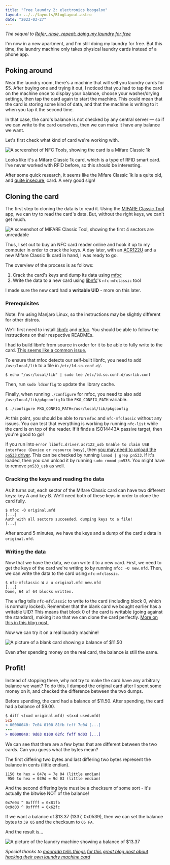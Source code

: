 ```yaml
---
title: "Free laundry 2: electronics boogaloo"
layout: ../../layouts/BlogLayout.astro
date: "2023-03-27"
---
```


_The sequel to [Refer, rinse, repeat: doing my laundry for free](/blog/laundry-refer)_

I'm now in a new apartment, and I'm still doing my laundry for free. But this time,
the laundry machine only takes physical laundry cards instead of a phone app.

## Poking around

Near the laundry room, there's a machine that will sell you laundry cards for \$5. After buying
one and trying it out, I noticed that you had to tap the card on the machine once to display your balance,
choose your washer/drying settings, then tap the card again to start the machine. This could mean that the
card is storing some kind of data, and that the machine is writing to it when you tap it the second time.

In that case, the card's balance is not checked by any central server — so if we can write to the card ourselves,
then we can make it have any balance we want.

Let's first check what kind of card we're working with.

![A screenshot of NFC Tools, showing the card is a Mifare Classic 1k](https://i.imgur.com/hl6e7rD.png)

Looks like it's a Mifare Classic 1k card, which is a type of RFID smart card. I've never worked with RFID before,
so this should be interesting.

After some quick research, it seems like the Mifare Classic 1k is a quite old, and
[quite insecure](https://en.wikipedia.org/wiki/MIFARE#MIFARE_Classic), card.
A very good sign!

## Cloning the card

The first step to cloning the data is to read it. Using the [MIFARE Classic Tool](https://play.google.com/store/apps/details?id=de.syss.MifareClassicTool&hl=en_US&gl=US)
app, we can try to read the card's data. But, without the right keys, we can't get much.

![A screenshot of MIFARE Classic Tool, showing the first 4 sectors are unreadable](https://i.imgur.com/xjGN5fX.png)

Thus, I set out to buy an NFC card reader online and hook it up to my computer in order to crack the keys. A day later,
with an [ACR122U](https://www.acs.com.hk/en/products/3/acr122u-usb-nfc-reader/) and a new Mifare Classic 1k card
in hand, I was ready to go.

The overview of the process is as follows:

1. Crack the card's keys and dump its data using [mfoc](https://github.com/nfc-tools/mfoc)
2. Write the data to a new card using [libnfc](https://github.com/nfc-tools/libnfc)'s `nfc-mfclassic` tool

I made sure the new card had a **writable UID** - more on this later.

### Prerequisites

Note: I'm using Manjaro Linux, so the instructions may be slightly different for other distros.

We'll first need to install [libnfc](https://github.com/nfc-tools/libnfc) and [mfoc](https://github.com/nfc-tools/mfoc).
You should be able to follow the instructions on their respective READMEs.

I had to build libnfc from source in order for it to be able to fully write to the card.
[This seems like a common issue.](https://github.com/nfc-tools/libnfc/issues/564)

To ensure that mfoc detects our self-built libnfc, you need to add `/usr/local/lib` to a file in `/etc/ld.so.conf.d/`.

```shell
$ echo "/usr/local/lib" | sudo tee /etc/ld.so.conf.d/usrlib.conf
```

Then, run `sudo ldconfig` to update the library cache.

Finally, when running `./configure` for mfoc, you need to also add `/usr/local/lib/pkgconfig` to the `PKG_CONFIG_PATH` variable.

```shell
$ ./configure PKG_CONFIG_PATH=/usr/local/lib/pkgconfig
```

At this point, you should be able to run `mfoc` and `nfc-mfclassic` without any issues.
You can test that everything is working by running `nfc-list` while the card is on top of the reader.
If it finds a ISO14443A passive target, then you're good to go!

If you run into `error libnfc.driver.acr122_usb Unable to claim USB interface (Device or resource busy)`,
then [you may need to unload the `pn533` driver](https://stackoverflow.com/a/33790442/6686559). This can be checked
by running `lsmod | grep pn533`. If it's loaded, then you can unload it by running `sudo rmmod pn533`. You might have
to remove `pn533_usb` as well.

### Cracking the keys and reading the data

As it turns out, each sector of the Mifare Classic card can have two different keys: key A and key B. We'll need both
of these keys in order to clone the card fully.

```shell
$ mfoc -O original.mfd
[...]
Auth with all sectors succeeded, dumping keys to a file!
[...]
```

After around 5 minutes, we have the keys and a dump of the card's data in `original.mfd`.

### Writing the data

Now that we have the data, we can write it to a new card.
First, we need to get the keys of the card we're writing to by running `mfoc -O new.mfd`.
Then, we can write the data to the card using `nfc-mfclassic`.

```shell
$ nfc-mfclassic W a u original.mfd new.mfd
[...]
Done, 64 of 64 blocks written.
```

The `W` flag tells `nfc-mfclassic` to write to the card (including block 0, which is normally locked).
Remember that the blank card we bought earlier has a writable UID?
This means that block 0 of the card is writable (going against the standard), making it so that we can clone the card perfectly.
[More on this in this blog post.](https://brandonhinkel.com/2018/08/08/breaking-hardened-mifare-proxmark3.html#why-doesnt-the-card-work)

Now we can try it on a real laundry machine!

![A picture of a blank card showing a balance of $11.50](https://i.imgur.com/xJDXQ4X.jpg)

Even after spending money on the real card, the balance is still the same.

## Profit!

Instead of stopping there, why not try to make the card have any arbitrary balance we want?
To do this, I dumped the original card after I spent some money on it, and checked the difference between
the two dumps.

Before spending, the card had a balance of \$11.50. After spending, the card had a balance of \$9.00.

```diff
$ diff <(xxd original.mfd) <(xxd used.mfd)
5c5
< 00000040: 7e04 0100 81fb feff 7e04 [...]
---
> 00000040: 9d03 0100 62fc feff 9d03 [...]
```

We can see that there are a few bytes that are different between the two cards. Can you guess what the bytes mean?

The first differing two bytes and last differing two bytes represent the balance in cents (little endian).

```
1150 to hex = 047e = 7e 04 (little endian)
 950 to hex = 039d = 9d 03 (little endian)
```

And the second differing byte must be a checksum of some sort - it's actually the bitwise NOT of the balance!

```
0x7e04 ^ 0xffff = 0x81fb
0x9d03 ^ 0xffff = 0x62fc
```

If we want a balance of \$13.37 (1337, 0x0539), then we can set the balance bytes to `39 05` and the checksum to `C6 FA`.

And the result is...

![A picture of the laundry machine showing a balance of $13.37](https://i.imgur.com/J7Xu6EN.jpg)

_Special thanks to [moorada tells things for this great blog post about hacking their own laundry machine card](https://moorada.github.io/hacking-nfc-card/index.html)_
